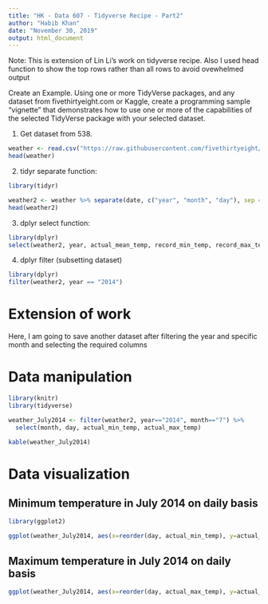 ---
title: "HK - Data 607 - Tidyverse Recipe - Part2"
author: "Habib Khan"
date: "November 30, 2019"
output: html_document
---

Note: This is extension of Lin Li's work on tidyverse recipe. Also I used head function to show the top rows rather than all rows to avoid ovewhelmed output

Create an Example.  Using one or more TidyVerse packages, and any dataset from fivethirtyeight.com or Kaggle, create a programming sample “vignette” that demonstrates how to use one or more of the capabilities of the selected TidyVerse package with your selected dataset. 



1. Get dataset from 538.



```{r}

weather <- read.csv("https://raw.githubusercontent.com/fivethirtyeight/data/master/us-weather-history/KCLT.csv")
head(weather)
```


2. tidyr separate function:

```{r}

library(tidyr)

weather2 <- weather %>% separate(date, c("year", "month", "day"), sep = "-")
head(weather2)

```



3. dplyr select function:

```{r}

library(dplyr)
select(weather2, year, actual_mean_temp, record_min_temp, record_max_temp, record_precipitation)

```



4. dplyr filter (subsetting dataset)


```{r}

library(dplyr)
filter(weather2, year == "2014")
```


# Extension of work

Here, I am going to save another dataset after filtering the year and specific month and selecting the required columns


# Data manipulation

```{r}
library(knitr)
library(tidyverse)

weather_July2014 <- filter(weather2, year=="2014", month=="7") %>% 
  select(month, day, actual_min_temp, actual_max_temp)

kable(weather_July2014)
```

# Data visualization


## Minimum temperature in July 2014 on daily basis


```{r}
library(ggplot2)

ggplot(weather_July2014, aes(x=reorder(day, actual_min_temp), y=actual_min_temp))+geom_bar(stat="identity", fill="steelblue")
```



## Maximum temperature in July 2014 on daily basis


```{r}
ggplot(weather_July2014, aes(x=reorder(day, actual_max_temp), y=actual_max_temp))+geom_bar(stat="identity", fill="steelblue")
```


